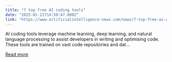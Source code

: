 ```yaml
---
title: "7 top free AI coding tools"
date: "2025-01-21T14:58:47.000Z"
link: "https://www.artificialintelligence-news.com/news/7-top-free-ai-coding-tools/?utm_source=rss&utm_medium=rss&utm_campaign=7-top-free-ai-coding-tools"
---
```


AI coding tools leverage machine learning, deep learning, and natural language processing to assist developers in writing and optimising code. These tools are trained on vast code repositories and dat...

[Read more](https://www.artificialintelligence-news.com/news/7-top-free-ai-coding-tools/?utm_source=rss&utm_medium=rss&utm_campaign=7-top-free-ai-coding-tools)
